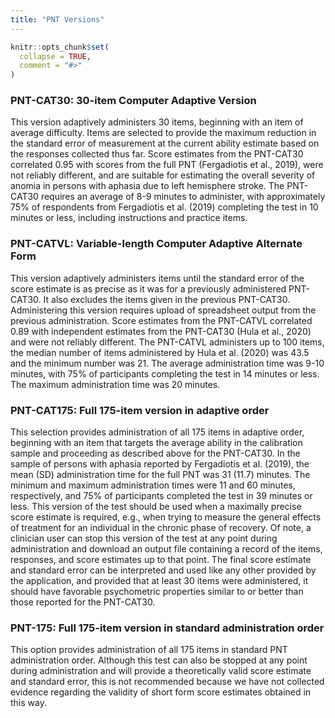 ```yaml
---
title: "PNT Versions"
---
```


```r
knitr::opts_chunk$set(
  collapse = TRUE,
  comment = "#>"
)
```

### PNT-CAT30: 30-item Computer Adaptive Version

This version adaptively administers 30 items, beginning with an item of average difficulty. Items are selected to provide the maximum reduction in the standard error of measurement at the current ability estimate based on the responses collected thus far. Score estimates from the PNT-CAT30 correlated 0.95 with scores from the full PNT (Fergadiotis et al., 2019), were not reliably different, and are suitable for estimating the overall severity of anomia in persons with aphasia due to left hemisphere stroke. The PNT-CAT30 requires an average of 8-9 minutes to administer, with approximately 75% of respondents from Fergadiotis et al. (2019) completing the test in 10 minutes or less, including instructions and practice items.

### PNT-CATVL: Variable-length Computer Adaptive Alternate Form

This version adaptively administers items until the standard error of the score estimate is as precise as it was for a previously administered PNT-CAT30. It also excludes the items given in the previous PNT-CAT30. Administering this version requires upload of spreadsheet output from the previous administration. Score estimates from the PNT-CATVL correlated 0.89 with independent estimates from the PNT-CAT30 (Hula et al., 2020) and were not reliably different. The PNT-CATVL administers up to 100 items, the median number of items administered by Hula et al. (2020) was 43.5 and the minimum number was 21. The average administration time was 9-10 minutes, with 75% of participants completing the test in 14 minutes or less. The maximum administration time was 20 minutes.

<!-- ### PNT-30A, PNT-30B: 30-item static short forms A  & B (Walker & Schwartz, 2012) -->

<!-- These are two static (i.e., fixed) 30-item PNT short forms with non-overlapping item content developed by Walker and Schwartz to reproduce the psychometric properties of the full PNT and each other. Accuracy scores on the PNT-30A and PNT-30B were not significantly different and the two short forms correlated highly with each other (0.93), and with the full PNT (0.93 and 0.98, respectively. Accuracy in terms of percent correct was significantly higher on the short forms than on the full PNT. Walker and Schwartz (2012) provide a table to convert number correct scores on each form to an equivalent percent correct score on the full PNT. Although Walker and Schwartz did not report administration times for these short forms, they can be expected to be similar to those reported above for the PNT-CAT30. -->

### PNT-CAT175: Full 175-item version in adaptive order

This selection provides administration of all 175 items in adaptive order, beginning with an item that targets the average ability in the calibration sample and proceeding as described above for the PNT-CAT30. In the sample of persons with aphasia reported by Fergadiotis et al. (2019), the mean (SD) administration time for the full PNT was 31 (11.7) minutes. The minimum and maximum administration times were 11 and 60 minutes, respectively, and 75% of participants completed the test in 39 minutes or less. This version of the test should be used when a maximally precise score estimate is required, e.g., when trying to measure the general effects of treatment for an individual in the chronic phase of recovery. Of note, a clinician user can stop this version of the test at any point during administration and download an output file containing a record of the items, responses, and score estimates up to that point. The final score estimate and standard error can be interpreted and used like any other provided by the application, and provided that at least 30 items were administered, it should have favorable psychometric properties similar to or better than those reported for the PNT-CAT30.

### PNT-175: Full 175-item version in standard administration order

This option provides administration of all 175 items in standard PNT administration order. Although this test can also be stopped at any point during administration and will provide a theoretically valid score estimate and standard error, this is not recommended because we have not collected evidence regarding the validity of short form score estimates obtained in this way.
